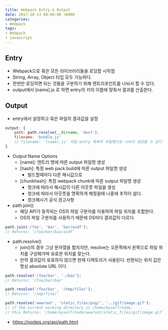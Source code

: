 ```yaml
---
title: Webpack Entry & Output
date: 2017-10-13 00:00:00 +0900
categories:
- Webpack
tags:
- Webpack
- javascript
---
```


## Entry
* Webpack으로 묶은 모든 라이브러리들을 로딩할 시작점
* String, Array, Object 타입 모두 가능하다.
* 한번만 로딩하면 되는 것들을 구분하기 위해 엔트리포인트를 나눠서 할 수 있다.
* output에서 \[name].js 로 하면 entry의 키의 이름에 맞춰서 결과를 산출한다.

## Output
* entry에서 설정하고 묶은 파일의 결과값을 설정

```js
output: {
    path: path.resolve(__dirname, 'dust'),
    filename: 'bundle.js'
    // filename: '[name].js' 처럼 entry 목록의 파일명으로 나눠서 생성할 수 있다.
}
```

* Output Name Options
    * \[name]: 엔트리 명에 따른 output 파일명 생성
    * \[hash]: 특정 web pack build에 따른 output 파일명 생성
        * 빌드할때마다 다른 해시값으로 
    * \[chunkhash]: 특정 webpack chunk에 따른 output 파일명 생성
        * 청크에 따라서 해시값이 다른 아웃풋 파일을 생성
        * 청크에 따라서 아웃풋을 명확하게 해줬을때 나중에 추적이 쉽다. 
        * 청크해시가 공식 권고사항
* path.join()
    * 해당 API가 동작되는 OS의 파일 구분자를 이용하여 파일 위치를 조합한다.
    * OS의 파일 구분자를 사용하기 때문에 OS마다 결과값이 다르다.

```js
path.join('/foo', 'bar', 'bar/asdf');
// Returns: '/foo/bar/baz/asdf'
```

* path.resolve() 
    * join()의 경우 그냥 문자열을 합치지만, resolve는 오른쪽에서 왼쪽으로 파일 위치를 구성해가며 유효한 위치를 찾는다.
    * 만약 결과값이 유효하지 않으면 현재 디렉토리가 사용된다. 반환되는 위치 값은 항상 absolute URL 이다.

```js
path.resolve('/foo/bar', './baz');
// Returns: '/foo/bar/baz'

path.resolve('/foo/bar', '/tmp/file/');
// Returns: '/tmp/file/'

path.resolve('wwwroot', 'static_files/png/', '../gif/image.gif');
// if the current working directory is /home/myself/node,
// this Returns: '/home/myself/node/wwwroot/static_files/gif/image.gif'
```

* https://nodejs.org/api/path.html


